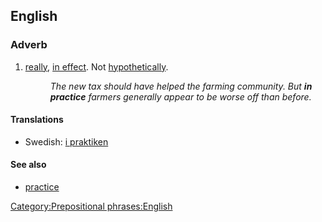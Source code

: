 ==English==
===Adverb===
{{en-adv|-}}

#[[really]], [[in effect]]. Not [[hypothetically]].
#:''The new tax should have helped the farming community. But '''in practice''' farmers generally appear to be worse off than before.''

====Translations====
*Swedish: [[i praktiken]]

====See also====
*[[practice]]

[[Category:Prepositional phrases:English]]
